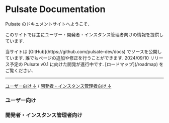 
# Pulsate Documentation

Pulsate のドキュメントサイトへようこそ．

このサイトでは主にユーザー・開発者・インスタンス管理者向けの情報を提供しています．

<Callout>
  当サイトは [GitHub](https://github.com/pulsate-dev/docs)
  でソースを公開しています. 誰でもページの追加や修正を行うことができます.
</Callout>

<Callout type="info">
  2024/09/10 リリース予定の Pulsate v0.1 に向けた開発が進行中です.
  [ロードマップ](/roadmap) をご覧ください.
</Callout>

---

[ユーザー向け ↓](#ユーザー向け) / [開発者・インスタンス管理者向け ↓](#開発者インスタンス管理者向け)

<Cards>
  <Card title="Pulsateについて" href="/community/project/about" />
  <Card title="ロードマップ" href="/roadmap" />
</Cards>

### ユーザー向け

### 開発者・インスタンス管理者向け

<Cards>
  <Card title="APIリファレンス ↗" href="https://link.pulsate.dev/api" />
</Cards>
